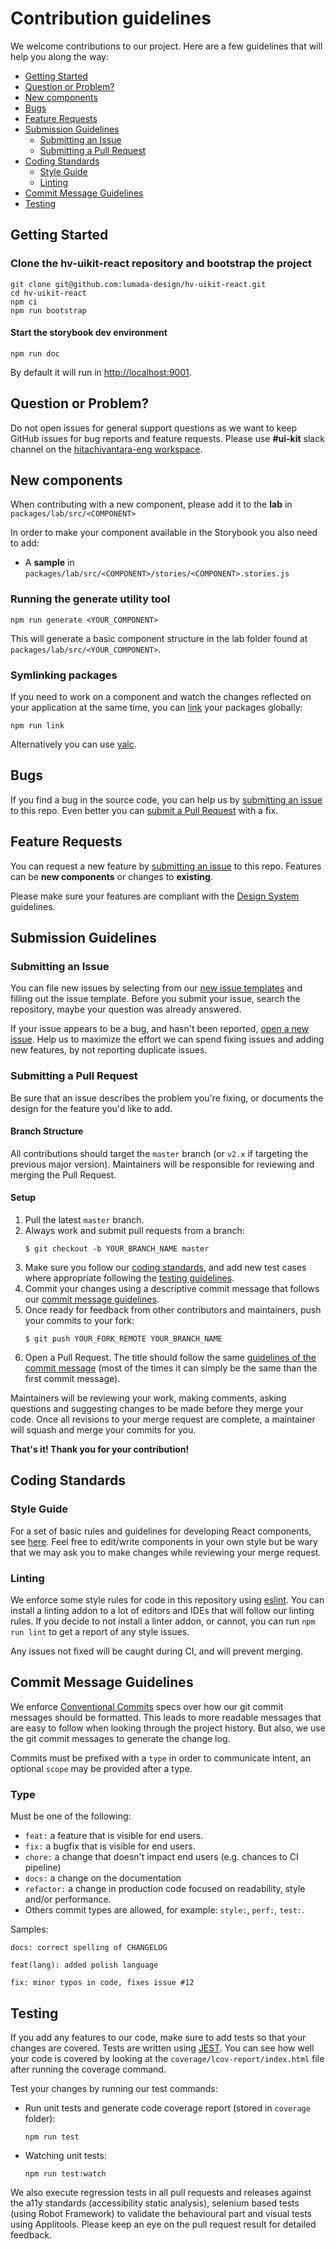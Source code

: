 
<Meta title="Introduction/Community/Contributing" />

# Contribution guidelines

We welcome contributions to our project. Here are a few guidelines that will help you along the way:

- [Getting Started](#getting-started)
- [Question or Problem?](#question-or-problem)
- [New components](#new-components)
- [Bugs](#bugs)
- [Feature Requests](#feature-requests)
- [Submission Guidelines](#submission-guidelines)
  - [Submitting an Issue](#submitting-an-issue)
  - [Submitting a Pull Request](#submitting-a-pull-request)
- [Coding Standards](#coding-standards)
  - [Style Guide](#style-guide)
  - [Linting](#linting)
- [Commit Message Guidelines](#commit-message-guidelines)
- [Testing](#testing)

## Getting Started

### Clone the hv-uikit-react repository and bootstrap the project

```shell
git clone git@github.com:lumada-design/hv-uikit-react.git
cd hv-uikit-react
npm ci
npm run bootstrap
```

#### Start the storybook dev environment

```shell
npm run doc
```

By default it will run in [http://localhost:9001](http://localhost:9001).

## Question or Problem?

Do not open issues for general support questions as we want to keep GitHub issues for bug reports and feature requests.
Please use **#ui-kit** slack channel on the [hitachivantara-eng workspace](https://hitachivantara-eng.slack.com/messages/CFY74GK6G).

## New components

When contributing with a new component, please add it to the **lab** in `packages/lab/src/<COMPONENT>`

In order to make your component available in the Storybook you also need to add:

- A **sample** in `packages/lab/src/<COMPONENT>/stories/<COMPONENT>.stories.js`

### Running the generate utility tool

```shell
npm run generate <YOUR_COMPONENT>
```

This will generate a basic component structure in the lab folder found at `packages/lab/src/<YOUR_COMPONENT>`.

### Symlinking packages

If you need to work on a component and watch the changes reflected on your application at the same time, you can [link](https://docs.npmjs.com/cli/link.html) your packages globally:

```shell
npm run link
```

Alternatively you can use [yalc](https://github.com/wclr/yalc).

## Bugs

If you find a bug in the source code, you can help us by [submitting an issue](#submitting-an-issue) to this repo.
Even better you can [submit a Pull Request](#submitting-a-pull-request) with a fix.

## Feature Requests

You can request a new feature by [submitting an issue](#submitting-an-issue) to this repo.
Features can be **new components** or changes to **existing**.

Please make sure your features are compliant with the [Design System](https://hitachivantara.sharepoint.com/sites/DesignSystem/SitePages/Home.aspx) guidelines.

## Submission Guidelines

### Submitting an Issue

You can file new issues by selecting from our [new issue templates](https://github.com/lumada-design/hv-uikit-react/issues/new/choose) and filling out the issue template.
Before you submit your issue, search the repository, maybe your question was already answered.

If your issue appears to be a bug, and hasn't been reported, [open a new issue](https://github.com/lumada-design/hv-uikit-react/issues).
Help us to maximize the effort we can spend fixing issues and adding new features, by not reporting duplicate issues.

### Submitting a Pull Request

Be sure that an issue describes the problem you're fixing, or documents the design for the feature you'd like to add.

#### Branch Structure

All contributions should target the `master` branch (or `v2.x` if targeting the previous major version). Maintainers will be responsible for reviewing and merging the Pull Request.

#### Setup

1. Pull the latest `master` branch.
2. Always work and submit pull requests from a branch:
   ```
   $ git checkout -b YOUR_BRANCH_NAME master
   ```
3. Make sure you follow our [coding standards](#coding-standards), and add new test cases where appropriate following the [testing guidelines](#testing).
4. Commit your changes using a descriptive commit message that follows our [commit message guidelines](#commit-message-guidelines).
5. Once ready for feedback from other contributors and maintainers, push your commits to your fork:
   ```
   $ git push YOUR_FORK_REMOTE YOUR_BRANCH_NAME
   ```
6. Open a Pull Request. The title should follow the same [guidelines of the commit message](#commit-message-guidelines) (most of the times it can simply be the same than the first commit message).

Maintainers will be reviewing your work, making comments, asking questions and suggesting changes to be made before they merge your code.
Once all revisions to your merge request are complete, a maintainer will squash and merge your commits for you.

**That's it! Thank you for your contribution!**

## Coding Standards

### Style Guide

For a set of basic rules and guidelines for developing React components, see [here](https://github.com/airbnb/javascript/tree/master/react#basic-rules).
Feel free to edit/write components in your own style but be wary that we may ask you to make changes while reviewing your merge request.

### Linting

We enforce some style rules for code in this repository using [eslint](http://eslint.org/). You can install a linting addon to a lot of editors and IDEs that will follow our linting rules.
If you decide to not install a linter addon, or cannot, you can run `npm run lint` to get a report of any style issues.

Any issues not fixed will be caught during CI, and will prevent merging.

## Commit Message Guidelines

We enforce [Conventional Commits](https://www.conventionalcommits.org/en/v1.0.0-beta.3/) specs over how our git commit messages should be formatted. This leads to more readable messages that are easy to follow when looking through the project history. But also, we use the git commit messages to generate the change log.

Commits must be prefixed with a `type` in order to communicate intent, an optional `scope` may be provided after a type.

### Type

Must be one of the following:

- `feat:` a feature that is visible for end users.
- `fix:` a bugfix that is visible for end users.
- `chore:` a change that doesn't impact end users (e.g. chances to CI pipeline)
- `docs:` a change on the documentation
- `refactor:` a change in production code focused on readability, style and/or performance.
- Others commit types are allowed, for example: `style:`, `perf:`, `test:`.

Samples:

```
docs: correct spelling of CHANGELOG
```

```
feat(lang): added polish language
```

```
fix: minor typos in code, fixes issue #12
```

## Testing

If you add any features to our code, make sure to add tests so that your changes are covered. Tests are written using [JEST](https://github.com/facebook/jest). You can see how well your code is covered by looking at the `coverage/lcov-report/index.html` file after running the coverage command.

Test your changes by running our test commands:

- Run unit tests and generate code coverage report (stored in `coverage` folder):

  ```
  npm run test
  ```

- Watching unit tests:

  ```
  npm run test:watch
  ```

We also execute regression tests in all pull requests and releases against the a11y standards (accessibility static analysis), selenium based tests (using Robot Framework) to validate the behavioural part and visual tests using Applitools. Please keep an eye on the pull request result for detailed feedback.
